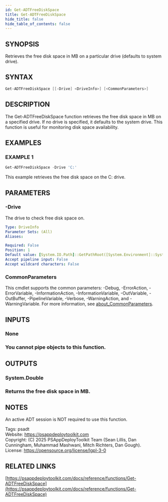 ```yaml
---
id: Get-ADTFreeDiskSpace
title: Get-ADTFreeDiskSpace
hide_title: false
hide_table_of_contents: false
---
```


## SYNOPSIS

Retrieves the free disk space in MB on a particular drive (defaults to system drive).

## SYNTAX

```powershell
Get-ADTFreeDiskSpace [[-Drive] <DriveInfo>] [<CommonParameters>]
```

## DESCRIPTION

The Get-ADTFreeDiskSpace function retrieves the free disk space in MB on a specified drive.
If no drive is specified, it defaults to the system drive.
This function is useful for monitoring disk space availability.

## EXAMPLES

### EXAMPLE 1

```powershell
Get-ADTFreeDiskSpace -Drive 'C:'
```

This example retrieves the free disk space on the C: drive.

## PARAMETERS

### -Drive

The drive to check free disk space on.

```yaml
Type: DriveInfo
Parameter Sets: (All)
Aliases:

Required: False
Position: 1
Default value: [System.IO.Path]::GetPathRoot([System.Environment]::SystemDirectory)
Accept pipeline input: False
Accept wildcard characters: False
```

### CommonParameters

This cmdlet supports the common parameters: -Debug, -ErrorAction, -ErrorVariable, -InformationAction, -InformationVariable, -OutVariable, -OutBuffer, -PipelineVariable, -Verbose, -WarningAction, and -WarningVariable. For more information, see [about_CommonParameters](http://go.microsoft.com/fwlink/?LinkID=113216).

## INPUTS

### None

### You cannot pipe objects to this function.
## OUTPUTS

### System.Double

### Returns the free disk space in MB.
## NOTES
An active ADT session is NOT required to use this function.

Tags: psadt<br />
Website: https://psappdeploytoolkit.com<br />
Copyright: (C) 2025 PSAppDeployToolkit Team (Sean Lillis, Dan Cunningham, Muhammad Mashwani, Mitch Richters, Dan Gough).<br />
License: https://opensource.org/license/lgpl-3-0

## RELATED LINKS

[https://psappdeploytoolkit.com/docs/reference/functions/Get-ADTFreeDiskSpace](https://psappdeploytoolkit.com/docs/reference/functions/Get-ADTFreeDiskSpace)
